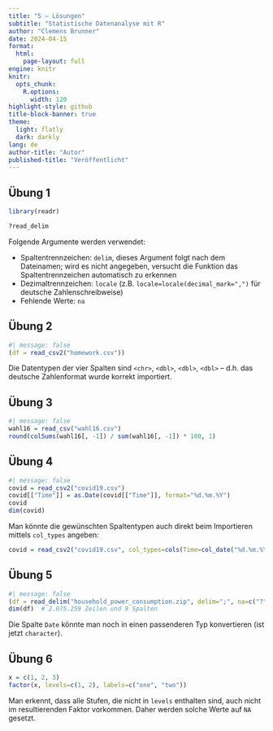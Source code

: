 ```yaml
---
title: "5 – Lösungen"
subtitle: "Statistische Datenanalyse mit R"
author: "Clemens Brunner"
date: 2024-04-15
format:
  html:
    page-layout: full
engine: knitr
knitr:
  opts_chunk: 
    R.options:
      width: 120
highlight-style: github
title-block-banner: true
theme:
  light: flatly
  dark: darkly
lang: de
author-title: "Autor"
published-title: "Veröffentlicht"
---
```


## Übung 1

```r
library(readr)
```

```r
?read_delim
```

Folgende Argumente werden verwendet:

- Spaltentrennzeichen: `delim`, dieses Argument folgt nach dem Dateinamen; wird es nicht angegeben, versucht die Funktion das Spaltentrennzeichen automatisch zu erkennen
- Dezimaltrennzeichen: `locale` (z.B. `locale=locale(decimal_mark=",")` für deutsche Zahlenschreibweise)
- Fehlende Werte: `na`


## Übung 2

```r
#| message: false
(df = read_csv2("homework.csv"))
```

Die Datentypen der vier Spalten sind `<chr>`, `<dbl>`, `<dbl>`, `<dbl>` – d.h. das deutsche Zahlenformat wurde korrekt importiert.


## Übung 3

```r
#| message: false
wahl16 = read_csv("wahl16.csv")
round(colSums(wahl16[, -1]) / sum(wahl16[, -1]) * 100, 1)
```


## Übung 4

```r
#| message: false
covid = read_csv2("covid19.csv")
covid[["Time"]] = as.Date(covid[["Time"]], format="%d.%m.%Y")
covid
dim(covid)
```

Man könnte die gewünschten Spaltentypen auch direkt beim Importieren mittels `col_types` angeben:

```r
covid = read_csv2("covid19.csv", col_types=cols(Time=col_date("%d.%m.%Y %H:%M:%S")))
```


## Übung 5

```r
#| message: false
(df = read_delim("household_power_consumption.zip", delim=";", na=c("?", "")))
dim(df)  # 2.075.259 Zeilen und 9 Spalten
```

Die Spalte `Date` könnte man noch in einen passenderen Typ konvertieren (ist jetzt `character`).


## Übung 6


```r
x = c(1, 2, 3)
factor(x, levels=c(1, 2), labels=c("one", "two"))
```

Man erkennt, dass alle Stufen, die nicht in `levels` enthalten sind, auch nicht im resultierenden Faktor vorkommen. Daher werden solche Werte auf `NA` gesetzt.
